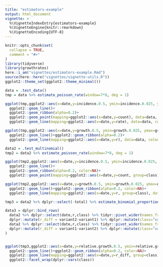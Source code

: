 ```yaml
---
title: "estimators-example"
output: html_document
vignette: >
  %\VignetteIndexEntry{estimators-example}
  %\VignetteEngine{knitr::rmarkdown}
  %\VignetteEncoding{UTF-8}
---
```


```r
knitr::opts_chunk$set(
  collapse = TRUE,
  comment = "#>"
)
library(tidyverse)
library(growthrates)
here::i_am("vignettes/estimators-example.Rmd")
source(here::here("vignettes/vignette-utils.R"))
ggplot2::theme_set(ggplot2::theme_minimal())
```



```r
data = .test_data()
tmp = data %>% estimate_poisson_rate(window=7*8, deg = 1)

ggplot(tmp,ggplot2::aes(x=date,y=incidence.0.5, ymin=incidence.0.025, ymax=incidence.0.975))+
  ggplot2::geom_line()+
  ggplot2::geom_ribbon(alpha=0.2)+
  ggplot2::geom_point(mapping=ggplot2::aes(x=date,y=count), data=data, colour="red",inherit.aes = FALSE)+
  ggplot2::geom_line(mapping=ggplot2::aes(x=date,y=rate), data=data, colour="red",inherit.aes = FALSE)
```

```r
ggplot(tmp,ggplot2::aes(x=date,y=growth.0.5, ymin=growth.0.025, ymax=growth.0.975))+
  ggplot2::geom_line()+ggplot2::geom_ribbon(alpha=0.2)+
  ggplot2::geom_line(mapping=ggplot2::aes(x=date,y=r), data=data, colour="red",inherit.aes = FALSE)
```

```r
data2 = .test_multinomial()
tmp2 = data2 %>% estimate_poisson_rate(window=7*8, deg = 1)

ggplot(tmp2,ggplot2::aes(x=date,y=incidence.0.5, ymin=incidence.0.025, ymax=incidence.0.975, colour=class, group=class))+
  ggplot2::geom_line()+
  ggplot2::geom_ribbon(alpha=0.2, color=NA)+
  ggplot2::geom_point(mapping=ggplot2::aes(x=date,y=count, group=class), data=data2, colour="red",inherit.aes = FALSE)
```

```r
ggplot(tmp2,ggplot2::aes(x=date,y=growth.0.5, ymin=growth.0.025, ymax=growth.0.975,colour=class,groups=class))+
  ggplot2::geom_line()+ggplot2::geom_ribbon(alpha=0.2, color=NA)+
  ggplot2::geom_line(mapping=ggplot2::aes(x=date,y=r, group=class), data=data2, colour="red",inherit.aes = FALSE)
```

```r

tmp3 = data2 %>% dplyr::select(-total) %>% estimate_binomial_proportion(window=7*8, deg = 1)

data3 = dplyr::bind_rows(
  data2 %>% dplyr::select(date,r,class) %>% tidyr::pivot_wider(names_from = class, values_from = r) %>%
  dplyr::mutate(r_diff = variant2-variant1) %>% dplyr::mutate(class="variant2"),
  data2 %>% dplyr::select(date,r,class) %>% tidyr::pivot_wider(names_from = class, values_from = r) %>%
  dplyr::mutate(r_diff = variant1-variant2) %>% dplyr::mutate(class="variant1")
)


ggplot(tmp3,ggplot2::aes(x=date,y=relative.growth.0.5, ymin=relative.growth.0.025, ymax=relative.growth.0.975,colour=class,group=class))+
  ggplot2::geom_line()+ggplot2::geom_ribbon(alpha=0.2, color=NA)+
  ggplot2::geom_line(mapping=ggplot2::aes(x=date,y=r_diff, group=class), data=data3, colour="red",inherit.aes = FALSE)+
  ggplot2::facet_wrap(dplyr::vars(class))

```
